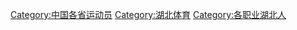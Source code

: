 [[Category:中国各省运动员|Category:中国各省运动员]]
[[Category:湖北体育|Category:湖北体育]]
[[Category:各职业湖北人|Category:各职业湖北人]]